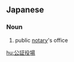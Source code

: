 ==Japanese==
{{ja-kanjitab|こう|しょう|やく|ば}}

===Noun===
{{ja-noun|こうしょうやくば}}

# public [[notary]]'s office

[[hu:公証役場]]